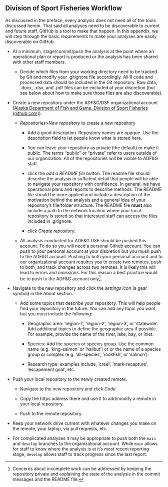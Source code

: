 ## Division of Sport Fisheries Workflow {#sec-workflow}

As discussed in the preface, every analysis does not need all of the tools discussed herein. That said all analyses need to be discoverable to current and future staff. GitHub is a tool to make that happen. In this appendix, we will step through the basic requirements to make your analyses are easily discoverable on GitHub.

-   At a minimum, stage/commit/push the analysis at the point where an operational plan or report is produced or the analysis has been shared with other staff members.

    -   Decide which files from your working directory need to be tracked by Git and modify your .gitignore file accordingly. All R code and processed data should be included in the Git repository. Raw data, .docx, .xlsx, and .pdf files can be excluded at your discretion (but see below about how to make sure those files are also discoverable).

-   Create a new repository under the ADF&G/DSF organizational account ([Alaska Department of Fish and Game, Division of Sport Fisheries (github.com)](https://github.com/ADFG-DSF)).

    -   *Repositories\>New repository* to create a new repository

        -   Add a good description. Repository names are opaque. Use the description field to let people know what is stored here.

        -   You can leave your repository as private (the default) or make it public. The terms "public" or "private" refer to users outside of our organization. All of the repositories will be visible to ADF&G staff.

        -   click the *add a README file* button. The readme file should describe the analysis in sufficient detail that people will be able to navigate your repository with confidence. In general, we have operational plans and reports to describe methods. The README file should be more applied and include a description of the motivation behind the analysis and a general idea of your repository's file/folder structure. The README file **must** also include a path to the network location where your local repository is stored so that interested staff can access the files included in .gitignore.

        -   click *Create repository*.

    -   All analysis conducted for ADF&G DSF should be pushed this account. To do so you will need a personal Github account. You can push to your personal account at your discretion but you mush push to the ADF&G account. Pushing to both your personal account and to our organizational account requires you to create two remotes, push to both, and track changes across two remotes. It is likely this will lead to errors and omissions. For this reason a best practice would be to push to the ADF&G account only[^workflow-1].

-   Navigate to the new repository and click the *settings icon* (a gear symbol) in the About section.

    -   Add some topics that describe your repository. This will help people find your repository in the future. You can add any topic you want but you must include the following:

        -   Geographic area: 'region-1', 'region-2', 'region-3', or 'statewide'. Add additional topics to define the geographic area if possible. For example, provide the name of the river, lake, bay, or inlet.

        -   Species: Add the species or species group. Use the common name (e.g. 'king-salmon' or 'halibut') or or the name of a species group or complex (e.g. 'all-species', 'rockfish', or 'salmon').

        -   Research type: examples include, 'creel', 'mark-recapture', 'escapement goal', etc.

-   Push your local repository to the newly created remote.

    -   Navigate to the new repository and click *Code*.

    -   Copy the https address there and use it to add/modify a remote in your local repository.

    -   Push to the remote repository.

-   Keep your network drive current with whatever changes you make on the remote, your laptop, via pull requests, etc..

-   For complicated analyses it may be appropriate to push both the `main` and `develop` branches to the organizational account. While `main` allows for staff to know where the analysis is at it's most recent reporting stage, `develop` allows staff to track progress since the last report.

[^workflow-1]: Concerns about incomplete work can be addressed by keeping the repository private and explaining the state of the analysis in the commit messages and the README file.
